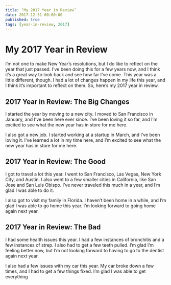 ```yaml
---
title: ‘My 2017 Year in Review’
date: 2017-12-31 00:00:00
published: true
tags: [year-in-review, 2017]
---
```


# My 2017 Year in Review

I’m not one to make New Year’s resolutions, but I do like to reflect on the year that just passed. I’ve been doing this for a few years now, and I think it’s a great way to look back and see how far I’ve come. This year was a little different, though. I had a lot of changes happen in my life this year, and I think it’s important to reflect on them. So, here’s my 2017 year in review.

## 2017 Year in Review: The Big Changes

I started the year by moving to a new city. I moved to San Francisco in January, and I’ve been here ever since. I’ve been loving it so far, and I’m excited to see what the new year has in store for me here.

I also got a new job. I started working at a startup in March, and I’ve been loving it. I’ve learned a lot in my time here, and I’m excited to see what the new year has in store for me here.

## 2017 Year in Review: The Good

I got to travel a lot this year. I went to San Francisco, Las Vegas, New York City, and Austin. I also went to a few smaller cities in California, like San Jose and San Luis Obispo. I’ve never traveled this much in a year, and I’m glad I was able to do it.

I also got to visit my family in Florida. I haven’t been home in a while, and I’m glad I was able to go home this year. I’m looking forward to going home again next year.

## 2017 Year in Review: The Bad

I had some health issues this year. I had a few instances of bronchitis and a few instances of strep. I also had to get a few teeth pulled. I’m glad I’m feeling better now, but I’m not looking forward to having to go to the dentist again next year.

I also had a few issues with my car this year. My car broke down a few times, and I had to get a few things fixed. I’m glad I was able to get everything
